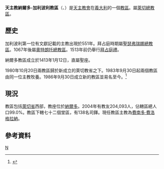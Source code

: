{{Infobox diocese
|name =納爾多-加利波利
|jurisdiction = 教區
|latin = Dioecesis Neritonensis-Gallipolitana
|local = 
|border = catholic
|image = 
|image_size = 
|image_alt = 
|caption = 教區範圍
|image2 =Cattedrale di Nardò.jpg
|caption2 =聖母升天主教座堂
|location = 義大利
|rite = 羅馬禮
|territory =萊切省西部
|population =204,093
|patron =[[格列高利_(啟蒙者)|聖啟蒙者額我略]]、[[西西里的阿加莎|聖阿加莎]]
|province = 萊切
|established =1986年
|cathedral = 聖母升天主教座堂
|co-cathedral =聖阿加莎副主教座堂
|leadership = 主教 
|website =[http://www.diocesinardogallipoli.it/ 官方網頁]
|pope =  
|patriarch= 
|metropolitan =
|ordinary = 費南多·費洛格拉納
|coadjutor archbishop = 
|coadjutor bishop = 
|auxiliary = 
|emeritus = }}

'''天主教納爾多-加利波利教區'''（{{lang-la|Dioecesis Neritonensis-Gallipolitana}}、{{lang-it|Diocesi di Nardò-Gallipoli}}）是[[天主教會|天主教會]]在[[義大利|義大利]]的一個[[教區|教區]]。屬[[天主教萊切總教區|萊切總教區]]。
==歷史==
加利波利第一位有文獻記載的主教出現於551年。拜占庭時期屬[[天主教克羅托內-聖瑟弗瑞娜總教區|聖瑟弗瑞娜總教區]]。1067年後屬[[天主教奧特朗托總教區|奧特朗托總教區]]。1513年前仍舉行[[拜占庭禮|拜占庭禮]]。

納爾多教區成立於1413年1月12日，直屬聖座。

1980年10月20日兩教區歸於新成立的萊切教省之下。1983年9月30日起兩個教區由同一位主教牧養。1986年9月30日成立新的教區並易名至今。<ref>{{cite journal
|journal=[[宗座公報|宗座公報]]
|publisher=梵蒂岡出版社
|date=1987年
|volume=79
|title=''Instantibus votis''
|page=755-758
|url=http://www.vatican.va/archive/aas/documents/AAS%2079%20%5B1987%5D%20-%20ocr.pdf
|access-date=2014-09-07
|archive-date=2019-06-03
|archive-url=https://web.archive.org/web/20190603085403/http://www.vatican.va/archive/aas/documents/AAS%2079%20%5B1987%5D%20-%20ocr.pdf
|dead-url=no
}}</ref>

==現況==
教區包括[[萊切省|萊切省]]西部，教座位於[[纳尔多_(莱切省)|納爾多]]。2004年有教友204,093人，佔轄區總人口99.0%。教區下轄七十二個堂區，有138名司鐸。現任教區主教為[[費南多·費洛格拉納|費南多·費洛格拉納]]。
==參考資料==
{{reflist}}
{{意大利天主教教區}}
[[Category:義大利天主教教區|N]]